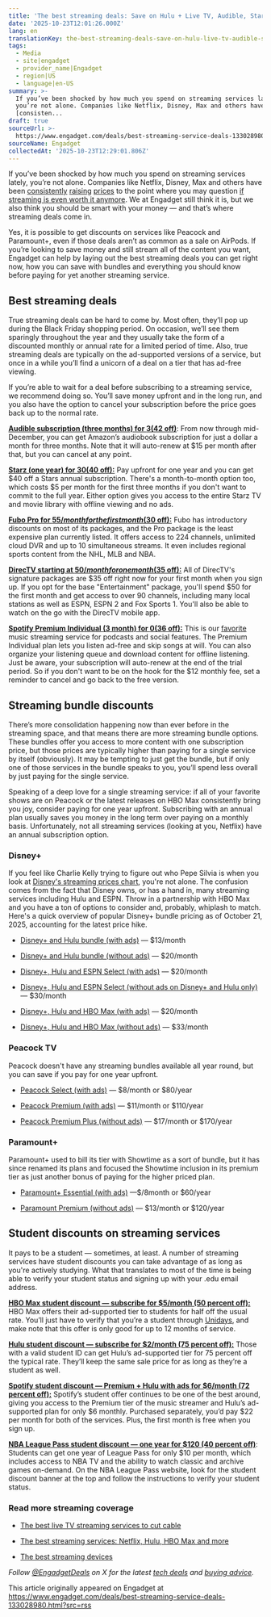```yaml
---
title: 'The best streaming deals: Save on Hulu + Live TV, Audible, Starz and more'
date: '2025-10-23T12:01:26.000Z'
lang: en
translationKey: the-best-streaming-deals-save-on-hulu-live-tv-audible-starz-
tags:
  - Media
  - site|engadget
  - provider_name|Engadget
  - region|US
  - language|en-US
summary: >-
  If you’ve been shocked by how much you spend on streaming services lately,
  you’re not alone. Companies like Netflix, Disney, Max and others have been
  [consisten...
draft: true
sourceUrl: >-
  https://www.engadget.com/deals/best-streaming-service-deals-133028980.html?src=rss
sourceName: Engadget
collectedAt: '2025-10-23T12:29:01.806Z'
---
```

If you’ve been shocked by how much you spend on streaming services lately, you’re not alone. Companies like Netflix, Disney, Max and others have been [consistently](https://www.engadget.com/entertainment/streaming/disney-is-increasing-prices-again-for-standalone-streaming-plans-183518837.html) [raising](https://www.engadget.com/entertainment/streaming/discovery-is-raising-prices-for-all-customers-160646636.html) [prices](https://www.engadget.com/entertainment/streaming/netflix-raises-subscription-praises-again-with-its-standard-plan-now-costing-18-per-month-234344714.html) to the point where you may question [if streaming is even worth it anymore](https://www.engadget.com/is-streaming-video-even-still-worth-it-192651141.html). We at Engadget still think it is, but we also think you should be smart with your money — and that’s where streaming deals come in.

Yes, it is possible to get discounts on services like Peacock and Paramount+, even if those deals aren’t as common as a sale on AirPods. If you’re looking to save money and still stream all of the content you want, Engadget can help by laying out the best streaming deals you can get right now, how you can save with bundles and everything you should know before paying for yet another streaming service.

## Best streaming deals

True streaming deals can be hard to come by. Most often, they’ll pop up during the Black Friday shopping period. On occasion, we’ll see them sparingly throughout the year and they usually take the form of a discounted monthly or annual rate for a limited period of time. Also, true streaming deals are typically on the ad-supported versions of a service, but once in a while you’ll find a unicorn of a deal on a tier that has ad-free viewing.

If you’re able to wait for a deal before subscribing to a streaming service, we recommend doing so. You’ll save money upfront and in the long run, and you also have the option to cancel your subscription before the price goes back up to the normal rate.

[**Audible subscription (three months) for $3 ($42 off)**](https://shopping.yahoo.com/rdlw?merchantId=63045c63-8df1-46e8-bdd0-1716edf6ace5&siteId=us-engadget&pageId=1p-autolink&contentUuid=026fe1b5-ea22-49f6-8016-fd8686928f5c&featureId=text-link&merchantName=Amazon+Canada&linkText=Audible+subscription+%28three+months%29+for+%243+%28%2442+off%29&custData=eyJzb3VyY2VOYW1lIjoiV2ViLURlc2t0b3AtVmVyaXpvbiIsImxhbmRpbmdVcmwiOiJodHRwczovL3d3dy5hbWF6b24uY29tL2h6L2F1ZGlibGUvYXJ5YS9tbHA_dGFnPWdkZ3QwYy0yMCIsImNvbnRlbnRVdWlkIjoiMDI2ZmUxYjUtZWEyMi00OWY2LTgwMTYtZmQ4Njg2OTI4ZjVjIiwib3JpZ2luYWxVcmwiOiJodHRwczovL3d3dy5hbWF6b24uY29tL2h6L2F1ZGlibGUvYXJ5YS9tbHAiLCJkeW5hbWljQ2VudHJhbFRyYWNraW5nSWQiOnRydWUsInNpdGVJZCI6InVzLWVuZ2FkZ2V0IiwicGFnZUlkIjoiMXAtYXV0b2xpbmsiLCJmZWF0dXJlSWQiOiJ0ZXh0LWxpbmsifQ&signature=AQAAAfMvK6sFZ255bSg-g-jctQiNv8WNrCdbI8g1JcCxx5lH&gcReferrer=https%3A%2F%2Fwww.amazon.com%2Fhz%2Faudible%2Farya%2Fmlp): From now through mid-December, you can get Amazon’s audiobook subscription for just a dollar a month for three months. Note that it will auto-renew at $15 per month after that, but you can cancel at any point.

[**Starz (one year) for $30 ($40 off):**](https://shopping.yahoo.com/rdlw?merchantId=cc213f7f-ca63-4b41-92c9-3fcfeaf9686b&siteId=us-engadget&pageId=1p-autolink&contentUuid=026fe1b5-ea22-49f6-8016-fd8686928f5c&featureId=text-link&merchantName=STARZ&linkText=Starz+%28one+year%29+for+%2430+%28%2440+off%29%3A&custData=eyJzb3VyY2VOYW1lIjoiV2ViLURlc2t0b3AtVmVyaXpvbiIsImxhbmRpbmdVcmwiOiJodHRwczovL3d3dy5zdGFyei5jb20vdXMvZW4vYnV5IiwiY29udGVudFV1aWQiOiIwMjZmZTFiNS1lYTIyLTQ5ZjYtODAxNi1mZDg2ODY5MjhmNWMiLCJvcmlnaW5hbFVybCI6Imh0dHBzOi8vd3d3LnN0YXJ6LmNvbS91cy9lbi9idXkifQ&signature=AQAAASvBZnmRMUepaJ9V51qB_SFah2VNJT7ZShmZ1jEvguLh&gcReferrer=https%3A%2F%2Fwww.starz.com%2Fus%2Fen%2Fbuy) Pay upfront for one year and you can get $40 off a Stars annual subscription. There's a month-to-month option too, which costs $5 per month for the first three months if you don't want to commit to the full year. Either option gives you access to the entire Starz TV and movie library with offline viewing and no ads.

[**Fubo Pro for $55/month for the first month ($30 off):**](https://shopping.yahoo.com/rdlw?merchantId=9a941868-c063-4b44-9207-896f1fb5891e&siteId=us-engadget&pageId=1p-autolink&contentUuid=026fe1b5-ea22-49f6-8016-fd8686928f5c&featureId=text-link&merchantName=FuboTV&linkText=Fubo+Pro+for+%2455%2Fmonth+for+the+first+month+%28%2430+off%29%3A&custData=eyJzb3VyY2VOYW1lIjoiV2ViLURlc2t0b3AtVmVyaXpvbiIsImxhbmRpbmdVcmwiOiJodHRwczovL3d3dy5mdWJvLnR2L3dlbGNvbWUiLCJjb250ZW50VXVpZCI6IjAyNmZlMWI1LWVhMjItNDlmNi04MDE2LWZkODY4NjkyOGY1YyIsIm9yaWdpbmFsVXJsIjoiaHR0cHM6Ly93d3cuZnViby50di93ZWxjb21lIn0&signature=AQAAAXqYkMKAUm8799Kqd7h3b8qXj7L_Ft7q4NAGclsLGpGU&gcReferrer=https%3A%2F%2Fwww.fubo.tv%2Fwelcome) Fubo has introductory discounts on most of its packages, and the Pro package is the least expensive plan currently listed. It offers access to 224 channels, unlimited cloud DVR and up to 10 simultaneous streams. It even includes regional sports content from the NHL, MLB and NBA.

[**DirecTV starting at $50/month for one month ($35 off):**](https://shopping.yahoo.com/rdlw?merchantId=fd7207b2-1b6a-4385-aa15-2f04784de078&siteId=us-engadget&pageId=1p-autolink&contentUuid=026fe1b5-ea22-49f6-8016-fd8686928f5c&featureId=text-link&merchantName=DIRECTV&linkText=DirecTV+starting+at+%2450%2Fmonth+for+one+month+%28%2435+off%29%3A&custData=eyJzb3VyY2VOYW1lIjoiV2ViLURlc2t0b3AtVmVyaXpvbiIsImxhbmRpbmdVcmwiOiJodHRwczovL3d3dy5kaXJlY3R2LmNvbS9hZmZpbGlhdGVzL3N0cmVhbS8iLCJjb250ZW50VXVpZCI6IjAyNmZlMWI1LWVhMjItNDlmNi04MDE2LWZkODY4NjkyOGY1YyIsIm9yaWdpbmFsVXJsIjoiaHR0cHM6Ly93d3cuZGlyZWN0di5jb20vYWZmaWxpYXRlcy9zdHJlYW0vIn0&signature=AQAAAQDUQXWrENexJ0x2uVIRUR1ga53PuRSUUoWHof31tjmo&gcReferrer=https%3A%2F%2Fwww.directv.com%2Faffiliates%2Fstream%2F) All of DirecTV's signature packages are $35 off right now for your first month when you sign up. If you opt for the base "Entertainment" package, you'll spend $50 for the first month and get access to over 90 channels, including many local stations as well as ESPN, ESPN 2 and Fox Sports 1. You'll also be able to watch on the go with the DirecTV mobile app.

[**Spotify Premium Individual (3 month) for $0 ($36 off):**](https://shopping.yahoo.com/rdlw?merchantId=449e2503-c6b5-44c5-bdb8-b3045047b3e5&siteId=us-engadget&pageId=1p-autolink&contentUuid=026fe1b5-ea22-49f6-8016-fd8686928f5c&featureId=text-link&merchantName=Spotify&linkText=Spotify+Premium+Individual+%283+month%29+for+%240+%28%2436+off%29%3A&custData=eyJzb3VyY2VOYW1lIjoiV2ViLURlc2t0b3AtVmVyaXpvbiIsImxhbmRpbmdVcmwiOiJodHRwczovL3d3dy5zcG90aWZ5LmNvbS91cy9wcmVtaXVtLyIsImNvbnRlbnRVdWlkIjoiMDI2ZmUxYjUtZWEyMi00OWY2LTgwMTYtZmQ4Njg2OTI4ZjVjIiwib3JpZ2luYWxVcmwiOiJodHRwczovL3d3dy5zcG90aWZ5LmNvbS91cy9wcmVtaXVtLyJ9&signature=AQAAAdaiYdV6ebxlNdxxOVsJY1iaGuffnyPKLzxLXI3yggbh&gcReferrer=https%3A%2F%2Fwww.spotify.com%2Fus%2Fpremium%2F) This is our [favorite](https://www.engadget.com/entertainment/music/best-music-streaming-service-130046189.html) music streaming service for podcasts and social features. The Premium Individual plan lets you listen ad-free and skip songs at will. You can also organize your listening queue and download content for offline listening. Just be aware, your subscription will auto-renew at the end of the trial period. So if you don't want to be on the hook for the $12 monthly fee, set a reminder to cancel and go back to the free version.

## Streaming bundle discounts

There’s more consolidation happening now than ever before in the streaming space, and that means there are more streaming bundle options. These bundles offer you access to more content with one subscription price, but those prices are typically higher than paying for a single service by itself (obviously). It may be tempting to just get the bundle, but if only one of those services in the bundle speaks to you, you’ll spend less overall by just paying for the single service.

Speaking of a deep love for a single streaming service: if all of your favorite shows are on Peacock or the latest releases on HBO Max consistently bring you joy, consider paying for one year upfront. Subscribing with an annual plan usually saves you money in the long term over paying on a monthly basis. Unfortunately, not all streaming services (looking at you, Netflix) have an annual subscription option.

### Disney+

If you feel like Charlie Kelly trying to figure out who Pepe Silvia is when you look at [Disney's streaming prices chart](https://help.disneyplus.com/article/disneyplus-price), you're not alone. The confusion comes from the fact that Disney owns, or has a hand in, many streaming services including Hulu and ESPN. Throw in a partnership with HBO Max and you have a ton of options to consider and, probably, whiplash to match. Here's a quick overview of popular Disney+ bundle pricing as of October 21, 2025, accounting for the latest price hike.

*   [Disney+ and Hulu bundle (with ads)](https://shopping.yahoo.com/rdlw?merchantId=9c431828-c2cf-402b-a23c-df7fba43d348&siteId=us-engadget&pageId=1p-autolink&contentUuid=026fe1b5-ea22-49f6-8016-fd8686928f5c&featureId=text-link&merchantName=Disney+Store&linkText=Disney%2B+and+Hulu+bundle+%28with+ads%29&custData=eyJzb3VyY2VOYW1lIjoiV2ViLURlc2t0b3AtVmVyaXpvbiIsImxhbmRpbmdVcmwiOiJodHRwczovL3d3dy5kaXNuZXlwbHVzLmNvbS8iLCJjb250ZW50VXVpZCI6IjAyNmZlMWI1LWVhMjItNDlmNi04MDE2LWZkODY4NjkyOGY1YyIsIm9yaWdpbmFsVXJsIjoiaHR0cHM6Ly93d3cuZGlzbmV5cGx1cy5jb20vIn0&signature=AQAAAfTrIOOmtx6dAIKCTZ26nxRVnZ6d5zjFO4nGLRZV9o6l&gcReferrer=https%3A%2F%2Fwww.disneyplus.com%2F) — $13/month
    
*   [Disney+ and Hulu bundle (without ads)](https://shopping.yahoo.com/rdlw?merchantId=9c431828-c2cf-402b-a23c-df7fba43d348&siteId=us-engadget&pageId=1p-autolink&contentUuid=026fe1b5-ea22-49f6-8016-fd8686928f5c&featureId=text-link&merchantName=Disney+Store&linkText=Disney%2B+and+Hulu+bundle+%28without+ads%29&custData=eyJzb3VyY2VOYW1lIjoiV2ViLURlc2t0b3AtVmVyaXpvbiIsImxhbmRpbmdVcmwiOiJodHRwczovL3d3dy5kaXNuZXlwbHVzLmNvbS8iLCJjb250ZW50VXVpZCI6IjAyNmZlMWI1LWVhMjItNDlmNi04MDE2LWZkODY4NjkyOGY1YyIsIm9yaWdpbmFsVXJsIjoiaHR0cHM6Ly93d3cuZGlzbmV5cGx1cy5jb20vIn0&signature=AQAAAfTrIOOmtx6dAIKCTZ26nxRVnZ6d5zjFO4nGLRZV9o6l&gcReferrer=https%3A%2F%2Fwww.disneyplus.com%2F) — $20/month
    
*   [Disney+, Hulu and ESPN Select (with ads)](https://shopping.yahoo.com/rdlw?merchantId=9c431828-c2cf-402b-a23c-df7fba43d348&siteId=us-engadget&pageId=1p-autolink&contentUuid=026fe1b5-ea22-49f6-8016-fd8686928f5c&featureId=text-link&merchantName=Disney+Store&linkText=Disney%2B%2C+Hulu+and+ESPN+Select+%28with+ads%29&custData=eyJzb3VyY2VOYW1lIjoiV2ViLURlc2t0b3AtVmVyaXpvbiIsImxhbmRpbmdVcmwiOiJodHRwczovL3d3dy5kaXNuZXlwbHVzLmNvbS8iLCJjb250ZW50VXVpZCI6IjAyNmZlMWI1LWVhMjItNDlmNi04MDE2LWZkODY4NjkyOGY1YyIsIm9yaWdpbmFsVXJsIjoiaHR0cHM6Ly93d3cuZGlzbmV5cGx1cy5jb20vIn0&signature=AQAAAfTrIOOmtx6dAIKCTZ26nxRVnZ6d5zjFO4nGLRZV9o6l&gcReferrer=https%3A%2F%2Fwww.disneyplus.com%2F) — $20/month
    
*   [Disney+, Hulu and ESPN Select (without ads on Disney+ and Hulu only)](https://shopping.yahoo.com/rdlw?merchantId=9c431828-c2cf-402b-a23c-df7fba43d348&siteId=us-engadget&pageId=1p-autolink&contentUuid=026fe1b5-ea22-49f6-8016-fd8686928f5c&featureId=text-link&merchantName=Disney+Store&linkText=Disney%2B%2C+Hulu+and+ESPN+Select+%28without+ads+on+Disney%2B+and+Hulu+only%29&custData=eyJzb3VyY2VOYW1lIjoiV2ViLURlc2t0b3AtVmVyaXpvbiIsImxhbmRpbmdVcmwiOiJodHRwczovL3d3dy5kaXNuZXlwbHVzLmNvbS8iLCJjb250ZW50VXVpZCI6IjAyNmZlMWI1LWVhMjItNDlmNi04MDE2LWZkODY4NjkyOGY1YyIsIm9yaWdpbmFsVXJsIjoiaHR0cHM6Ly93d3cuZGlzbmV5cGx1cy5jb20vIn0&signature=AQAAAfTrIOOmtx6dAIKCTZ26nxRVnZ6d5zjFO4nGLRZV9o6l&gcReferrer=https%3A%2F%2Fwww.disneyplus.com%2F) — $30/month
    
*   [Disney+, Hulu and HBO Max (with ads)](https://shopping.yahoo.com/rdlw?merchantId=9c431828-c2cf-402b-a23c-df7fba43d348&siteId=us-engadget&pageId=1p-autolink&contentUuid=026fe1b5-ea22-49f6-8016-fd8686928f5c&featureId=text-link&merchantName=Disney+Store&linkText=Disney%2B%2C+Hulu+and+HBO+Max+%28with+ads%29&custData=eyJzb3VyY2VOYW1lIjoiV2ViLURlc2t0b3AtVmVyaXpvbiIsImxhbmRpbmdVcmwiOiJodHRwczovL3d3dy5kaXNuZXlwbHVzLmNvbS8iLCJjb250ZW50VXVpZCI6IjAyNmZlMWI1LWVhMjItNDlmNi04MDE2LWZkODY4NjkyOGY1YyIsIm9yaWdpbmFsVXJsIjoiaHR0cHM6Ly93d3cuZGlzbmV5cGx1cy5jb20vIn0&signature=AQAAAfTrIOOmtx6dAIKCTZ26nxRVnZ6d5zjFO4nGLRZV9o6l&gcReferrer=https%3A%2F%2Fwww.disneyplus.com%2F) — $20/month
    
*   [Disney+, Hulu and HBO Max (without ads)](https://shopping.yahoo.com/rdlw?merchantId=9c431828-c2cf-402b-a23c-df7fba43d348&siteId=us-engadget&pageId=1p-autolink&contentUuid=026fe1b5-ea22-49f6-8016-fd8686928f5c&featureId=text-link&merchantName=Disney+Store&linkText=Disney%2B%2C+Hulu+and+HBO+Max+%28without+ads%29&custData=eyJzb3VyY2VOYW1lIjoiV2ViLURlc2t0b3AtVmVyaXpvbiIsImxhbmRpbmdVcmwiOiJodHRwczovL3d3dy5kaXNuZXlwbHVzLmNvbS8iLCJjb250ZW50VXVpZCI6IjAyNmZlMWI1LWVhMjItNDlmNi04MDE2LWZkODY4NjkyOGY1YyIsIm9yaWdpbmFsVXJsIjoiaHR0cHM6Ly93d3cuZGlzbmV5cGx1cy5jb20vIn0&signature=AQAAAfTrIOOmtx6dAIKCTZ26nxRVnZ6d5zjFO4nGLRZV9o6l&gcReferrer=https%3A%2F%2Fwww.disneyplus.com%2F) — $33/month
    

### Peacock TV

Peacock doesn't have any streaming bundles available all year round, but you can save if you pay for one year upfront.

*   [Peacock Select (with ads)](https://shopping.yahoo.com/rdlw?merchantId=cbef8901-c2f3-4af7-b1b7-e2c3afcffd7a&siteId=us-engadget&pageId=1p-autolink&contentUuid=026fe1b5-ea22-49f6-8016-fd8686928f5c&featureId=text-link&merchantName=Peacock+TV&linkText=Peacock+Select+%28with+ads%29&custData=eyJzb3VyY2VOYW1lIjoiV2ViLURlc2t0b3AtVmVyaXpvbiIsImxhbmRpbmdVcmwiOiJodHRwczovL3d3dy5wZWFjb2NrdHYuY29tLyIsImNvbnRlbnRVdWlkIjoiMDI2ZmUxYjUtZWEyMi00OWY2LTgwMTYtZmQ4Njg2OTI4ZjVjIiwib3JpZ2luYWxVcmwiOiJodHRwczovL3d3dy5wZWFjb2NrdHYuY29tLyJ9&signature=AQAAARXqvTiK8KC4G7CmQ2W6v60373zowuts3jNV1TNK9pDh&gcReferrer=https%3A%2F%2Fwww.peacocktv.com%2F) — $8/month or $80/year
    
*   [Peacock Premium (with ads)](https://shopping.yahoo.com/rdlw?merchantId=cbef8901-c2f3-4af7-b1b7-e2c3afcffd7a&siteId=us-engadget&pageId=1p-autolink&contentUuid=026fe1b5-ea22-49f6-8016-fd8686928f5c&featureId=text-link&merchantName=Peacock+TV&linkText=Peacock+Premium+%28with+ads%29&custData=eyJzb3VyY2VOYW1lIjoiV2ViLURlc2t0b3AtVmVyaXpvbiIsImxhbmRpbmdVcmwiOiJodHRwczovL3d3dy5wZWFjb2NrdHYuY29tLyIsImNvbnRlbnRVdWlkIjoiMDI2ZmUxYjUtZWEyMi00OWY2LTgwMTYtZmQ4Njg2OTI4ZjVjIiwib3JpZ2luYWxVcmwiOiJodHRwczovL3d3dy5wZWFjb2NrdHYuY29tLyJ9&signature=AQAAARXqvTiK8KC4G7CmQ2W6v60373zowuts3jNV1TNK9pDh&gcReferrer=https%3A%2F%2Fwww.peacocktv.com%2F) — $11/month or $110/year
    
*   [Peacock Premium Plus (without ads)](https://shopping.yahoo.com/rdlw?merchantId=cbef8901-c2f3-4af7-b1b7-e2c3afcffd7a&siteId=us-engadget&pageId=1p-autolink&contentUuid=026fe1b5-ea22-49f6-8016-fd8686928f5c&featureId=text-link&merchantName=Peacock+TV&linkText=Peacock+Premium+Plus+%28without+ads%29&custData=eyJzb3VyY2VOYW1lIjoiV2ViLURlc2t0b3AtVmVyaXpvbiIsImxhbmRpbmdVcmwiOiJodHRwczovL3d3dy5wZWFjb2NrdHYuY29tLyIsImNvbnRlbnRVdWlkIjoiMDI2ZmUxYjUtZWEyMi00OWY2LTgwMTYtZmQ4Njg2OTI4ZjVjIiwib3JpZ2luYWxVcmwiOiJodHRwczovL3d3dy5wZWFjb2NrdHYuY29tLyJ9&signature=AQAAARXqvTiK8KC4G7CmQ2W6v60373zowuts3jNV1TNK9pDh&gcReferrer=https%3A%2F%2Fwww.peacocktv.com%2F) — $17/month or $170/year
    

### Paramount+

Paramount+ used to bill its tier with Showtime as a sort of bundle, but it has since renamed its plans and focused the Showtime inclusion in its premium tier as just another bonus of paying for the higher priced plan.

*   [Paramount+ Essential (with ads)](https://shopping.yahoo.com/rdlw?merchantId=b0d3a482-802c-4eb1-9616-94f7490562f7&siteId=us-engadget&pageId=1p-autolink&contentUuid=026fe1b5-ea22-49f6-8016-fd8686928f5c&featureId=text-link&merchantName=Paramount+Plus&linkText=Paramount%2B+Essential+%28with+ads%29&custData=eyJzb3VyY2VOYW1lIjoiV2ViLURlc2t0b3AtVmVyaXpvbiIsImxhbmRpbmdVcmwiOiJodHRwczovL3d3dy5wYXJhbW91bnRwbHVzLmNvbS8iLCJjb250ZW50VXVpZCI6IjAyNmZlMWI1LWVhMjItNDlmNi04MDE2LWZkODY4NjkyOGY1YyIsIm9yaWdpbmFsVXJsIjoiaHR0cHM6Ly93d3cucGFyYW1vdW50cGx1cy5jb20vIn0&signature=AQAAAV8iOXVl016P3T1Ibx0jMonfg-tZJd-51LFlOrDY5Khd&gcReferrer=https%3A%2F%2Fwww.paramountplus.com%2F) —$/8month or $60/year
    
*   [Paramount Premium (without ads)](https://shopping.yahoo.com/rdlw?merchantId=b0d3a482-802c-4eb1-9616-94f7490562f7&siteId=us-engadget&pageId=1p-autolink&contentUuid=026fe1b5-ea22-49f6-8016-fd8686928f5c&featureId=text-link&merchantName=Paramount+Plus&linkText=Paramount+Premium+%28without+ads%29&custData=eyJzb3VyY2VOYW1lIjoiV2ViLURlc2t0b3AtVmVyaXpvbiIsImxhbmRpbmdVcmwiOiJodHRwczovL3d3dy5wYXJhbW91bnRwbHVzLmNvbS8iLCJjb250ZW50VXVpZCI6IjAyNmZlMWI1LWVhMjItNDlmNi04MDE2LWZkODY4NjkyOGY1YyIsIm9yaWdpbmFsVXJsIjoiaHR0cHM6Ly93d3cucGFyYW1vdW50cGx1cy5jb20vIn0&signature=AQAAAV8iOXVl016P3T1Ibx0jMonfg-tZJd-51LFlOrDY5Khd&gcReferrer=https%3A%2F%2Fwww.paramountplus.com%2F) — $13/month or $120/year
    

## Student discounts on streaming services

It pays to be a student — sometimes, at least. A number of streaming services have student discounts you can take advantage of as long as you're actively studying. What that translates to most of the time is being able to verify your student status and signing up with your .edu email address.

[**HBO Max student discount — subscribe for $5/month (50 percent off):**](https://shopping.yahoo.com/rdlw?merchantId=c7892fca-8328-4299-9c5b-59b5f841f383&siteId=us-engadget&pageId=1p-autolink&contentUuid=026fe1b5-ea22-49f6-8016-fd8686928f5c&featureId=text-link&merchantName=HBO+Max&linkText=HBO+Max+student+discount+%E2%80%94+subscribe+for+%245%2Fmonth+%2850+percent+off%29%3A&custData=eyJzb3VyY2VOYW1lIjoiV2ViLURlc2t0b3AtVmVyaXpvbiIsImxhbmRpbmdVcmwiOiJodHRwczovL3d3dy5oYm9tYXguY29tL3N0dWRlbnQiLCJjb250ZW50VXVpZCI6IjAyNmZlMWI1LWVhMjItNDlmNi04MDE2LWZkODY4NjkyOGY1YyIsIm9yaWdpbmFsVXJsIjoiaHR0cHM6Ly93d3cuaGJvbWF4LmNvbS9zdHVkZW50In0&signature=AQAAASB-nObPhCNr-TcY_bwSM6W0oUPPcuQiQqPqHj7i0IHw&gcReferrer=https%3A%2F%2Fwww.hbomax.com%2Fstudent) HBO Max offers their ad-supported tier to students for half off the usual rate. You’ll just have to verify that you’re a student through [Unidays](https://www.myunidays.com/US/en-US), and make note that this offer is only good for up to 12 months of service.

[**Hulu student discount — subscribe for $2/month (75 percent off):**](https://shopping.yahoo.com/rdlw?merchantId=ca19dea0-e7ad-4f54-beed-6302bce56589&siteId=us-engadget&pageId=1p-autolink&contentUuid=026fe1b5-ea22-49f6-8016-fd8686928f5c&featureId=text-link&merchantName=Hulu&linkText=Hulu+student+discount+%E2%80%94+subscribe+for+%242%2Fmonth+%2875+percent+off%29%3A&custData=eyJzb3VyY2VOYW1lIjoiV2ViLURlc2t0b3AtVmVyaXpvbiIsImxhbmRpbmdVcmwiOiJodHRwczovL3d3dy5odWx1LmNvbS9zdHVkZW50IiwiY29udGVudFV1aWQiOiIwMjZmZTFiNS1lYTIyLTQ5ZjYtODAxNi1mZDg2ODY5MjhmNWMiLCJvcmlnaW5hbFVybCI6Imh0dHBzOi8vd3d3Lmh1bHUuY29tL3N0dWRlbnQifQ&signature=AQAAAV4KsYBbX0kLrA2y-GMrG3k9z_PHlyJK2q92V_FBdUqc&gcReferrer=https%3A%2F%2Fwww.hulu.com%2Fstudent) Those with a valid student ID can get Hulu’s ad-supported tier for 75 percent off the typical rate. They’ll keep the same sale price for as long as they’re a student as well.

[**Spotify student discount — Premium + Hulu with ads for $6/month (72 percent off):**](https://shopping.yahoo.com/rdlw?merchantId=449e2503-c6b5-44c5-bdb8-b3045047b3e5&siteId=us-engadget&pageId=1p-autolink&contentUuid=026fe1b5-ea22-49f6-8016-fd8686928f5c&featureId=text-link&merchantName=Spotify&linkText=Spotify+student+discount+%E2%80%94+Premium+%2B+Hulu+with+ads+for+%246%2Fmonth+%2872+percent+off%29%3A&custData=eyJzb3VyY2VOYW1lIjoiV2ViLURlc2t0b3AtVmVyaXpvbiIsImxhbmRpbmdVcmwiOiJodHRwczovL3d3dy5zcG90aWZ5LmNvbS91cy9zdHVkZW50LyIsImNvbnRlbnRVdWlkIjoiMDI2ZmUxYjUtZWEyMi00OWY2LTgwMTYtZmQ4Njg2OTI4ZjVjIiwib3JpZ2luYWxVcmwiOiJodHRwczovL3d3dy5zcG90aWZ5LmNvbS91cy9zdHVkZW50LyJ9&signature=AQAAARP4AyvppygFvJ4vrPFGYZ9k2weFDpL_FzdcVGE3uM9X&gcReferrer=https%3A%2F%2Fwww.spotify.com%2Fus%2Fstudent%2F) Spotify’s student offer continues to be one of the best around, giving you access to the Premium tier of the music streamer and Hulu’s ad-supported plan for only $6 monthly. Purchased separately, you’d pay $22 per month for both of the services. Plus, the first month is free when you sign up.

[**NBA League Pass student discount — one year for $120 (40 percent off)**](https://shopping.yahoo.com/rdlw?merchantId=c109eac4-825f-483e-8edf-51532ca9e7cb&siteId=us-engadget&pageId=1p-autolink&contentUuid=026fe1b5-ea22-49f6-8016-fd8686928f5c&featureId=text-link&merchantName=National+Basketball+Association&linkText=NBA+League+Pass+student+discount+%E2%80%94+one+year+for+%24120+%2840+percent+off%29&custData=eyJzb3VyY2VOYW1lIjoiV2ViLURlc2t0b3AtVmVyaXpvbiIsImxhbmRpbmdVcmwiOiJodHRwczovL3d3dy5uYmEuY29tL2xlYWd1ZS1wYXNzLXB1cmNoYXNlIiwiY29udGVudFV1aWQiOiIwMjZmZTFiNS1lYTIyLTQ5ZjYtODAxNi1mZDg2ODY5MjhmNWMiLCJvcmlnaW5hbFVybCI6Imh0dHBzOi8vd3d3Lm5iYS5jb20vbGVhZ3VlLXBhc3MtcHVyY2hhc2UifQ&signature=AQAAAZadDR9xCS5BtTDzW1IBtori54n6wL80q-F8WuzWbEgt&gcReferrer=https%3A%2F%2Fwww.nba.com%2Fleague-pass-purchase): Students can get one year of League Pass for only $10 per month, which includes access to NBA TV and the ability to watch classic and archive games on-demand. On the NBA League Pass website, look for the student discount banner at the top and follow the instructions to verify your student status.

### Read more streaming coverage

*   [The best live TV streaming services to cut cable](https://www.engadget.com/entertainment/streaming/best-live-tv-streaming-service-133000410.html)
    
*   [The best streaming services: Netflix, Hulu, HBO Max and more](https://www.engadget.com/entertainment/streaming/best-streaming-services-154527042.html)
    
*   [The best streaming devices](https://www.engadget.com/entertainment/streaming/best-streaming-devices-media-players-123021395.html)
    

_Follow_ [_@EngadgetDeals_](https://twitter.com/EngadgetDeals) _on X for the latest_ [_tech deals_](https://www.engadget.com/deals/) _and_ [_buying advice_](https://www.engadget.com/best-tech/)_._

This article originally appeared on Engadget at https://www.engadget.com/deals/best-streaming-service-deals-133028980.html?src=rss
